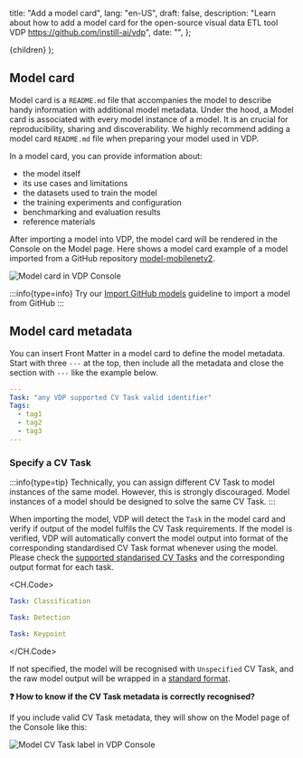   title: "Add a model card",
  lang: "en-US",
  draft: false,
  description:
    "Learn about how to add a model card for the open-source visual data ETL tool VDP https://github.com/instill-ai/vdp",
  date: "",
};

  <DocsLayout meta={meta}>{children}</DocsLayout>
);

## Model card

Model card is a `README.md` file that accompanies the model to describe handy information with additional model metadata. Under the hood, a Model card is associated with every model instance of a model.
It is an crucial for reproducibility, sharing and discoverability. We highly recommend adding a model card `README.md` file when preparing your model used in VDP.

In a model card, you can provide information about:

- the model itself
- its use cases and limitations
- the datasets used to train the model
- the training experiments and configuration
- benchmarking and evaluation results
- reference materials

After importing a model into VDP, the model card will be rendered in the Console on the Model page.
Here shows a model card example of a model imported from a GitHub repository [model-mobilenetv2](https://github.com/instill-ai/model-mobilenetv2).

![Model card in VDP Console](/docs-assets/prepare-models/console-model-card.png)

:::info{type=info}
Try our [Import GitHub models](/docs/import-models/github) guideline to import a model from GitHub
:::

## Model card metadata

You can insert Front Matter in a model card to define the model metadata.
Start with three `---` at the top, then include all the metadata and close the section with `---` like the example below.

```yaml README.md
---
Task: "any VDP supported CV Task valid identifier"
Tags:
  - tag1
  - tag2
  - tag3
---
```

### Specify a CV Task

:::info{type=tip}
Technically, you can assign different CV Task to model instances of the same model.
However, this is strongly discouraged. Model instances of a model should be designed to solve the same CV Task.
:::

When importing the model, VDP will detect the `Task` in the model card and verify if output of the model fulfils the CV Task requirements.
If the model is verified, VDP will automatically convert the model output into format of the corresponding standardised CV Task format whenever using the model.
Please check the [supported standarised CV Tasks](/docs/core-concepts/cv-task) and the corresponding output format for each task.

<CH.Code>

```yaml image-classification
Task: Classification
```

```yaml object-detection
Task: Detection
```

```yaml keypoint-detection
Task: Keypoint
```

</CH.Code>

If not specified, the model will be recognised with `Unspecified` CV Task,
and the raw model output will be wrapped in a [standard format](/docs/core-concepts/cv-task#what-if-my-task-is-not-standardised-by-by-vdp-yet).

**❓ How to know if the CV Task metadata is correctly recognised?**

If you include valid CV Task metadata, they will show on the Model page of the Console like this:

![Model CV Task label in VDP Console](/docs-assets/prepare-models/console-model-cv-task-label.png)
